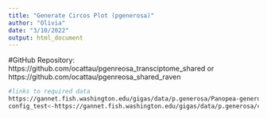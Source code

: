 ```yaml
---
title: "Generate Circos Plot (pgenerosa)"
author: "Olivia"
date: "3/10/2022"
output: html_document
---
```

#GitHub Repository: https://github.com/ocattau/pgenreosa_transciptome_shared or https://github.com/ocattau/pgenreosa_shared_raven
```bash
#links to required data
https://gannet.fish.washington.edu/gigas/data/p.generosa/Panopea-generosa-v1.0.fa
config_test<-https://gannet.fish.washington.edu/gigas/data/p.generosa/circos/circos.conf
```
